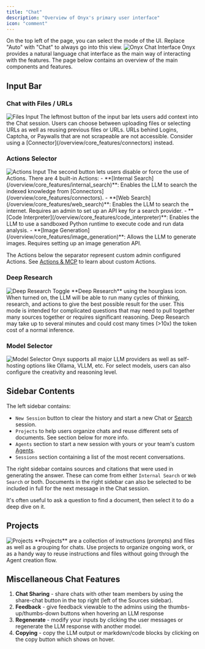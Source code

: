 ```yaml
---
title: "Chat"
description: "Overview of Onyx's primary user interface"
icon: "comment"
---
```


<Tip>On the top left of the page, you can select the mode of the UI. Replace "Auto" with "Chat" to always go into this view.</Tip>
<img className="rounded-image" src="/assets/overview/core_features/chat_ui.png" alt="Onyx Chat Interface"/>
Onyx provides a natural language chat interface as the main way of interacting with the features. The page below contains an overview of the main components and features.

## Input Bar

### Chat with Files / URLs
<img className="rounded-image" src="/assets/overview/core_features/files.png" alt="Files Input"/>
The leftmost button of the input bar lets users add context into the Chat session. Users can choose between uploading files or selecting URLs as well as reusing previous files or URLs.
<Note>
  URLs behind Logins, Captcha, or Paywalls that are not scrapeable are not accessible. Consider using a [Connector](/overview/core_features/connectors) instead.
</Note>

### Actions Selector
<img className="rounded-image" src="/assets/overview/core_features/actions.png" alt="Actions Input"/>
The second button lets users disable or force the use of Actions. There are 4 built-in Actions:
- **[Internal Search](/overview/core_features/internal_search)**: Enables the LLM to search the indexed knowledge from [Connectors](/overview/core_features/connectors).
- **[Web Search](/overview/core_features/web_search)**: Enables the LLM to search the internet. Requires an admin to set up an API key for a search provider.
- **[Code Interpreter](/overview/core_features/code_interpreter)**: Enables the LLM to use a sandboxed Python runtime to execute code and run data analysis.
- **[Image Generation](/overview/core_features/image_generation)**: Allows the LLM to generate images. Requires setting up an image generation API.

The Actions below the separator represent custom admin configured Actions. See [Actions & MCP](/overview/core_features/actions) to learn about custom Actions.

### Deep Research
<img className="rounded-image" src="/assets/overview/core_features/deep_research.png" alt="Deep Research"/>
Toggle **Deep Research** using the hourglass icon. When turned on, the LLM will be able to run many cycles of thinking, research, and actions to give the best possible
result for the user. This mode is intended for complicated questions that may need to pull together many sources together or requires significant reasoning.

<Note>
  Deep Research may take up to several minutes and could cost many times (>10x) the token cost of a normal inference.
</Note>

### Model Selector
<img className="rounded-image" src="/assets/overview/core_features/model_selector.png" alt="Model Selector"/>
Onyx supports all major LLM providers as well as self-hosting options like Ollama, VLLM, etc. For select models, users can also configure the creativity and reasoning level.

## Sidebar Contents
The left sidebar contains:
- `New Session` button to clear the history and start a new Chat or [Search](/overview/core_features/internal_search) session.
- `Projects` to help users organize chats and reuse different sets of documents. See section below for more info.
- `Agents` section to start a new session with yours or your team's custom [Agents](/overview/core_features/agents).
- `Sessions` section containing a list of the most recent conversations.

The right sidebar contains sources and citations that were used in generating the answer. These can come from either `Internal Search` or `Web Search` or both.
Documents in the right sidebar can also be selected to be included in full for the next message in the Chat session.

<Tip>
  It's often useful to ask a question to find a document, then select it to do a deep dive on it.
</Tip>

## Projects
<img className="rounded-image" src="/assets/overview/core_features/projects.png" alt="Projects"/>
**Projects** are a collection of instructions (prompts) and files as well as a grouping for chats. Use projects to organize ongoing work, or as a handy way to reuse instructions and files without going through the Agent creation flow.

## Miscellaneous Chat Features
1. **Chat Sharing** - share chats with other team members by using the share-chat button in the top right (left of the Sources sidebar).
2. **Feedback** - give feedback viewable to the admins using the thumbs-up/thumbs-down buttons when hovering an LLM response
3. **Regenerate** - modify your inputs by clicking the user messages or regenerate the LLM response with another model.
4. **Copying** - copy the LLM output or markdown/code blocks by clicking on the copy button which shows on hover.
